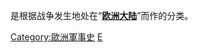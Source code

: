 [[Category:歐洲軍事史|Category:歐洲軍事史]]
[[Category:各大洲战争|E]]
'''{{PAGENAME}}'''是根据战争发生地处在“'''[[欧洲|欧洲大陆]]'''”而作的分类。